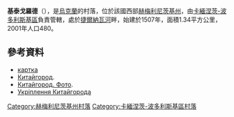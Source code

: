 {{coord|48|38|44|N|26|47|51|E|scale:100000|display=title}}

'''基泰戈羅德'''（{{lang-uk|Китайгород}}），是[[烏克蘭|烏克蘭]]的村落，位於該國西部[[赫梅利尼茨基州|赫梅利尼茨基州]]，由[[卡緬涅茨-波多利斯基區|卡緬涅茨-波多利斯基區]]負責管轄，處於[[捷爾納瓦河|捷爾納瓦河]]畔，始建於1507年，面積1.34平方公里，2001年人口480。

==參考資料==
* [http://gska2.rada.gov.ua/pls/z7502/A005?rdat1=22.11.2009&rf7571=36123 картка]{{dead link|date=2017年12月 |bot=InternetArchiveBot |fix-attempted=yes }}
* [http://kamenets-tour.com/beside/kitay-gorod.html Китайгород]{{Wayback|url=http://kamenets-tour.com/beside/kitay-gorod.html |date=20160314102624 }}.
* [http://ua.vlasenko.net/kytaihorod/index.html Китайгород. Фото]{{Wayback|url=http://ua.vlasenko.net/kytaihorod/index.html |date=20161108044256 }}.
* [http://zamki-kreposti.com.ua/hmelnickaya-oblast/ukreplenija-gorodok-kitajgorod Укріплення Китайгорода]{{Wayback|url=http://zamki-kreposti.com.ua/hmelnickaya-oblast/ukreplenija-gorodok-kitajgorod |date=20160403131304 }} {{ref-ru}}

{{DEFAULTSORT:Китайгород}}
[[Category:赫梅利尼茨基州村落|Category:赫梅利尼茨基州村落]]
[[Category:卡緬涅茨-波多利斯基區村落|Category:卡緬涅茨-波多利斯基區村落]]


{{Khmelnytskyi-geo-stub}}